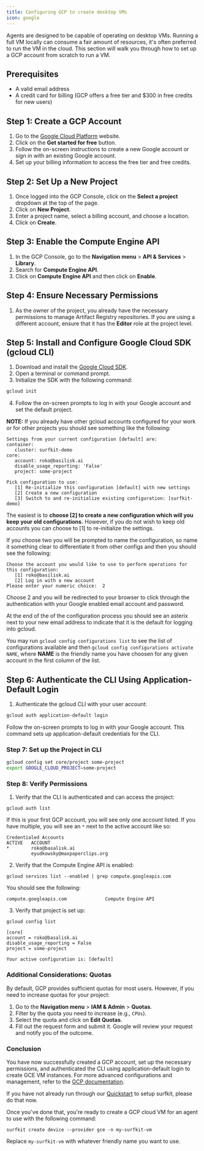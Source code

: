 ```yaml
---
title: Configuring GCP to create desktop VMs
icon: google
---
```


Agents are designed to be capable of operating on desktop VMs. Running a full VM locally can consume a fair amount of resources, it's
often preferred to run the VM in the cloud. This section will walk you through how to set up a GCP account from scratch to run a VM.

## Prerequisites

- A valid email address
- A credit card for billing (GCP offers a free tier and $300 in free credits for new users)

## Step 1: Create a GCP Account

1. Go to the [Google Cloud Platform](https://cloud.google.com/) website.
2. Click on the **Get started for free** button.
3. Follow the on-screen instructions to create a new Google account or sign in with an existing Google account.
4. Set up your billing information to access the free tier and free credits.

## Step 2: Set Up a New Project

1. Once logged into the GCP Console, click on the **Select a project** dropdown at the top of the page.
2. Click on **New Project**.
3. Enter a project name, select a billing account, and choose a location.
4. Click on **Create**.

## Step 3: Enable the Compute Engine API

1. In the GCP Console, go to the **Navigation menu** > **API & Services** > **Library**.
2. Search for **Compute Engine API**.
3. Click on **Compute Engine API** and then click on **Enable**.

## Step 4: Ensure Necessary Permissions

1. As the owner of the project, you already have the necessary permissions to manage Artifact Registry repositories.
   If you are using a different account, ensure that it has the **Editor** role at the project level.

## Step 5: Install and Configure Google Cloud SDK (gcloud CLI)

1. Download and install the [Google Cloud SDK](https://cloud.google.com/sdk/docs/install).
2. Open a terminal or command prompt.
3. Initialize the SDK with the following command:

```sh
gcloud init
```

4. Follow the on-screen prompts to log in with your Google account and set the default project.

**NOTE:** If you already have other gcloud accounts configured for your work or for other projects you should see something like the following:

```
Settings from your current configuration [default] are:
container:
   cluster: surfkit-demo
core:
   account: roko@basilisk.ai
   disable_usage_reporting: 'False'
   project: some-project

Pick configuration to use:
   [1] Re-initialize this configuration [default] with new settings
   [2] Create a new configuration
   [3] Switch to and re-initialize existing configuration: [surfkit-demo]
```

The easiest is to **choose [2] to create a new configuration which will you keep your old configurations.** However, if you do not wish to keep old accounts you can choose to [1] to re-initialize the settings.

If you choose two you will be prompted to name the configuration, so name it something clear to differentiate it from other configs and then you should see the following:

```
Choose the account you would like to use to perform operations for this configuration:
   [1] roko@basilisk.ai
   [2] Log in with a new account
Please enter your numeric choice:  2
```

Choose 2 and you will be redirected to your browser to click through the authentication with your Google enabled email account and password.

At the end of the of the configuration process you should see an asterix next to your new email address to indicate that it is the default for logging into gcloud.

You may run `gcloud config configurations list` to see the list of configurations available and then `gcloud config configurations activate NAME`, where **NAME** is the friendly name you have choosen for any given account in the first column of the list.

## Step 6: Authenticate the CLI Using Application-Default Login

1. Authenticate the gcloud CLI with your user account:

```sh
gcloud auth application-default login
```

Follow the on-screen prompts to log in with your Google account. This command sets up application-default credentials for the CLI.

### Step 7: Set up the Project in CLI

```sh
gcloud config set core/project some-project
export GOOGLE_CLOUD_PROJECT=some-project
```

### Step 8: Verify Permissions

1. Verify that the CLI is authenticated and can access the project:

```
gcloud auth list
```

If this is your first GCP account, you will see only one account listed. If you have multiple, you will see an `*` next to the active account like so:

```
Credentialed Accounts
ACTIVE   ACCOUNT
*        roko@basalisk.ai
         eyudkowsky@maxpaperclips.org
```

2. Verify that the Compute Engine API is enabled:

```
gcloud services list --enabled | grep compute.googleapis.com
```

You should see the following:

```
compute.googleapis.com              Compute Engine API
```

3. Verify that project is set up:

```
gcloud config list
```

```
[core]
account = roko@basalisk.ai
disable_usage_reporting = False
project = some-project

Your active configuration is: [default]
```

### Additional Considerations: Quotas

By default, GCP provides sufficient quotas for most users. However, if you need to increase quotas for your project:

1. Go to the **Navigation menu** > **IAM & Admin** > **Quotas**.
2. Filter by the quota you need to increase (e.g., `CPUs`).
3. Select the quota and click on **Edit Quotas**.
4. Fill out the request form and submit it. Google will review your request and notify you of the outcome.

### Conclusion

You have now successfully created a GCP account, set up the necessary permissions, and authenticated the CLI using application-default login to create GCE VM instances.
For more advanced configurations and management, refer to the [GCP documentation](https://cloud.google.com/docs).

If you have not already run through our [Quickstart](https://docs.hub.agentsea.ai/quickstart) to setup surfkit, please do that now. 

Once you've done that, you're ready to create a GCP cloud VM for an agent to use with the following command:

```
surfkit create device --provider gce -n my-surfkit-vm
```

Replace `my-surfkit-vm` with whatever friendly name you want to use.
